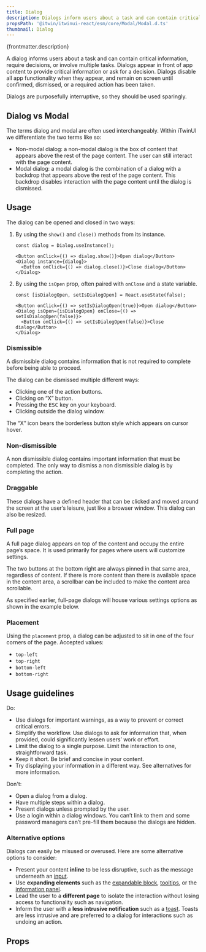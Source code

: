 ```yaml
---
title: Dialog
description: Dialogs inform users about a task and can contain critical information, require decisions, or involve multiple tasks.
propsPath: '@itwin/itwinui-react/esm/core/Modal/Modal.d.ts'
thumbnail: Dialog
---
```


<p>{frontmatter.description}</p>

<LiveExample src='Dialog.main.jsx'>
  <AllExamples.DialogMainExample client:load />
</LiveExample>

A dialog informs users about a task and can contain critical information, require decisions, or involve multiple tasks. Dialogs appear in front of app content to provide critical information or ask for a decision. Dialogs disable all app functionality when they appear, and remain on screen until confirmed, dismissed, or a required action has been taken.

Dialogs are purposefully interruptive, so they should be used sparingly.

## Dialog vs Modal

The terms dialog and modal are often used interchangeably. Within iTwinUI we differentiate the two terms like so:

- Non-modal dialog: a non-modal dialog is the box of content that appears above the rest of the page content. The user can still interact with the page content.
- Modal dialog: a modal dialog is the combination of a dialog with a backdrop that appears above the rest of the page content. This backdrop disables interaction with the page content until the dialog is dismissed.

<LiveExample src='Dialog.modal.jsx'>
  <AllExamples.DialogModalExample client:load />
</LiveExample>

## Usage

The dialog can be opened and closed in two ways:

1. By using the `show()` and `close()` methods from its instance.

   ```tsx
   const dialog = Dialog.useInstance();

   <Button onClick={() => dialog.show()}>Open dialog</Button>
   <Dialog instance={dialog}>
     <Button onClick={() => dialog.close()}>Close dialog</Button>
   </Dialog>
   ```

2. By using the `isOpen` prop, often paired with `onClose` and a state variable.

   ```tsx
   const [isDialogOpen, setIsDialogOpen] = React.useState(false);

   <Button onClick={() => setIsDialogOpen(true)}>Open dialog</Button>
   <Dialog isOpen={isDialogOpen} onClose={() => setIsDialogOpen(false)}>
     <Button onClick={() => setIsDialogOpen(false)}>Close dialog</Button>
   </Dialog>
   ```

### Dismissible

A dismissible dialog contains information that is not required to complete before being able to proceed.

<LiveExample src='Dialog.dismissible.jsx'>
  <AllExamples.DialogDismissibleExample client:load />
</LiveExample>

The dialog can be dismissed multiple different ways:

- Clicking one of the action buttons.
- Clicking on “X” button.
- Pressing the <kbd>ESC</kbd> key on your keyboard.
- Clicking outside the dialog window.

The “X” icon bears the borderless button style which appears on cursor hover.

### Non-dismissible

A non dismissible dialog contains important information that must be completed. The only way to dismiss a non dismissible dialog is by completing the action.

<LiveExample src='Dialog.nondismissible.jsx'>
  <AllExamples.DialogNonDismissibleExample client:load />
</LiveExample>

### Draggable

These dialogs have a defined header that can be clicked and moved around the screen at the user’s leisure, just like a browser window. This dialog can also be resized.

<LiveExample src='Dialog.draggable.jsx'>
  <AllExamples.DialogDraggableExample client:load />
</LiveExample>

### Full page

A full page dialog appears on top of the content and occupy the entire page’s space. It is used primarily for pages where users will customize settings.

<LiveExample src='Dialog.fullpage.jsx'>
  <AllExamples.DialogFullPageExample client:load />
</LiveExample>

The two buttons at the bottom right are always pinned in that same area, regardless of content. If there is more content than there is available space in the content area, a scrollbar can be included to make the content area scrollable.

As specified earlier, full-page dialogs will house various settings options as shown in the example below.

### Placement

Using the `placement` prop, a dialog can be adjusted to sit in one of the four corners of the page. Accepted values:

- `top-left`
- `top-right`
- `bottom-left`
- `bottom-right`

<LiveExample src='Dialog.placement.jsx'>
  <AllExamples.DialogPlacementExample client:load />
</LiveExample>

## Usage guidelines

Do:

- Use dialogs for important warnings, as a way to prevent or correct critical errors.
- Simplify the workflow. Use dialogs to ask for information that, when provided, could significantly lessen users’ work or effort.
- Limit the dialog to a single purpose. Limit the interaction to one, straightforward task.
- Keep it short. Be brief and concise in your content.
- Try displaying your information in a different way. See alternatives for more information.

Don't:

- Open a dialog from a dialog.
- Have multiple steps within a dialog.
- Present dialogs unless prompted by the user.
- Use a login within a dialog windows. You can’t link to them and some password managers can’t pre-fill them because the dialogs are hidden.

### Alternative options

Dialogs can easily be misused or overused. Here are some alternative options to consider:

- Present your content **inline** to be less disruptive, such as the message underneath an [input](input).
- Use **expanding elements** such as the [expandable block](expandableblock), [tooltips](tooltip), or the [information panel](informationpanel).
- Lead the user to a **different page** to isolate the interaction without losing access to functionality such as navigation.
- Inform the user with a **less intrusive notification** such as a [toast](toast). Toasts are less intrusive and are preferred to a dialog for interactions such as undoing an action.

## Props

<PropsTable path={frontmatter.propsPath} />
